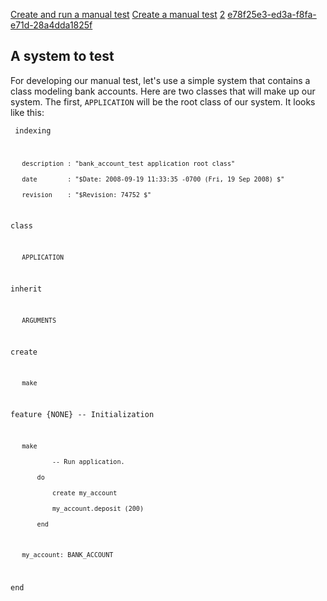 [[Property:title|Create and run a manual test]]
[[Property:link_title|Create a manual test]]
[[Property:weight|2]]
[[Property:uuid|e78f25e3-ed3a-f8fa-e71d-28a4dda1825f]]
{{underconstruction}}


==A system to test==

For developing our manual test, let's use a simple system that contains a class modeling bank accounts. Here are two classes that will make up our system. The first, <code>APPLICATION</code> will be the root class of our system. It looks like this:


<code>
indexing
    description : "bank_account_test application root class"
    date        : "$Date: 2008-09-19 11:33:35 -0700 (Fri, 19 Sep 2008) $"
    revision    : "$Revision: 74752 $"

class
    APPLICATION

inherit
    ARGUMENTS

create
    make

feature {NONE} -- Initialization

    make
            -- Run application.
        do
            create my_account
            my_account.deposit (200)
        end

    my_account: BANK_ACCOUNT

end
</code>

